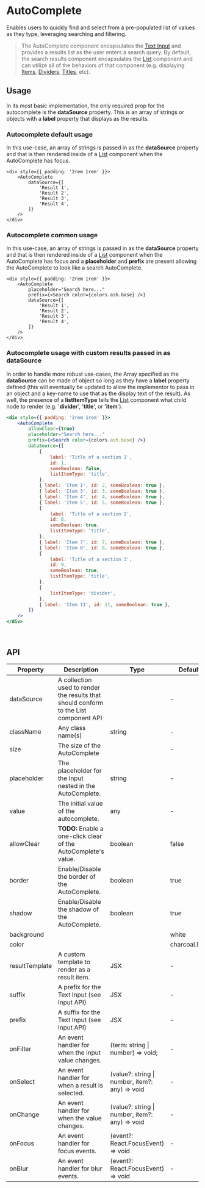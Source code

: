
# AutoComplete

Enables users to quickly find and select from a pre-populated list of values as they type, leveraging searching and filtering.

> The AutoComplete component encapsulates the [Text Input](/components/input) and provides a results list as the user
enters a search query. By default, the search results component encapsulates the [List](/components/list) component and
can utilize all of the behaviors of that component (e.g. displaying [Items](/components/list),
[Dividers](/components/list), [Titles](/components/list), etc).

## Usage

In its most basic implementation, the only required prop for the autocomplete is the **dataSource** property. This is an
array of strings or objects with a **label** property that displays as the results.

### Autocomplete default usage

In this use-case, an array of strings is passed in as the **dataSource** property and that is then rendered inside of a
[List](/components/list) component when the AutoComplete has focus.

```tsx live
<div style={{ padding: '2rem 1rem' }}>
    <AutoComplete
        dataSource={[
            'Result 1',
            'Result 2',
            'Result 3',
            'Result 4',
        ]}
    />
</div>
```

### Autocomplete common usage

In this use-case, an array of strings is passed in as the **dataSource** property and that is then rendered inside of a
[List](/components/list) component when the AutoComplete has focus and a **placeholder** and **prefix** are present allowing the
AutoComplete to look like a search AutoComplete.

```tsx live
<div style={{ padding: '2rem 1rem' }}>
    <AutoComplete
        placeholder="Search here..."
        prefix={<Search color={colors.ash.base} />}
        dataSource={[
            'Result 1',
            'Result 2',
            'Result 3',
            'Result 4',
        ]}
    />
</div>
```

### Autocomplete usage with custom results passed in as dataSource

In order to handle more robust use-cases, the Array specified as the **dataSource** can be made of object so long as
they have a **label** property defined (this will eventually be updated to allow the implementor to pass in an object and
a key-name to use that as the display text of the result). As well, the presence of a **listItemType** tells the
[List](/components/list) component what child node to render (e.g. '**divider**', '**title**', or '**item**').

```jsx live
<div style={{ padding: '2rem 1rem' }}>
    <AutoComplete
        allowClear={true}
        placeholder="Search here..."
        prefix={<Search color={colors.ash.base} />}
        dataSource={[
            {
                label: 'Title of a section 1',
                id: 1,
                someBoolean: false,
                listItemType: 'title',
            },
            { label: 'Item 1', id: 2, someBoolean: true },
            { label: 'Item 3', id: 3, someBoolean: true },
            { label: 'Item 4', id: 4, someBoolean: true },
            { label: 'Item 5', id: 5, someBoolean: true },
            {
                label: 'Title of a section 2',
                id: 6,
                someBoolean: true,
                listItemType: 'title',
            },
            { label: 'Item 7', id: 7, someBoolean: true },
            { label: 'Item 8', id: 8, someBoolean: true },
            {
                label: 'Title of a section 3',
                id: 9,
                someBoolean: true,
                listItemType: 'title',
            },
            {
                listItemType: 'divider',
            },
            { label: 'Item 11', id: 11, someBoolean: true },
        ]}
    />
</div>
```

<br />

## API

<table>
    <thead>
        <tr>
            <th>Property</th>
            <th>Description</th>
            <th>Type</th>
            <th>Default</th>
        </tr>
    </thead>
    <tbody>
        <tr>
            <td>dataSource</td>
            <td>A collection used to render the results that should conform to the List component API</td>
            <td>
                <FormatTypes
                    types={['Array&lt;string&gt;', 'Array&lt;&#123; name: string; &#125;&gt;']}
                    noInterpret
                />
            </td>
            <td>-</td>
        </tr>
        <tr>
            <td>className</td>
            <td>Any class name(s)</td>
            <td>string</td>
            <td>-</td>
        </tr>
        <tr>
            <td>size</td>
            <td>The size of the AutoComplete</td>
            <td><FormatTypes types={['sm', 'md', 'lg']} /></td>
            <td>-</td>
        </tr>
        <tr>
            <td>placeholder</td>
            <td>The placeholder for the Input nested in the AutoComplete.</td>
            <td>string</td>
            <td>-</td>
        </tr>
        <tr>
            <td>value</td>
            <td>The initial value of the autocomplete.</td>
            <td>any</td>
            <td>-</td>
        </tr>
        <tr>
            <td>allowClear</td>
            <td><strong>TODO:</strong> Enable a one-click clear of the AutoComplete's value.</td>
            <td>boolean</td>
            <td>false</td>
        </tr>
        <tr>
            <td>border</td>
            <td>Enable/Disable the border of the AutoComplete.</td>
            <td>boolean</td>
            <td>true</td>
        </tr>
        <tr>
        	<td>shadow</td>
        	<td>Enable/Disable the shadow of the AutoComplete.</td>
        	<td>boolean</td>
        	<td>true</td>
        </tr>
        <tr>
        	<td>background</td>
        	<td><ColorBlurb label="AutoComplete" /></td>
        	<td><FormatTypes types={['string', 'rgb', 'rgba']} noInterpret /></td>
        	<td>white</td>
        </tr>
        <tr>
        	<td>color</td>
        	<td><ColorBlurb defaultTheme label="AutoComplete" /></td>
        	<td><FormatTypes types={['string', 'rgb', 'rgba']} noInterpret /></td>
        	<td><Link to="/theme">charcoal.light</Link></td>
        </tr>
        <tr>
        	<td>resultTemplate</td>
        	<td>A custom template to render as a result item.</td>
        	<td>JSX</td>
        	<td>-</td>
        </tr>
        <tr>
        	<td>suffix</td>
        	<td>A prefix for the Text Input (see Input API)</td>
        	<td>JSX</td>
        	<td>-</td>
        </tr>
        <tr>
        	<td>prefix</td>
        	<td>A suffix for the Text Input (see Input API)</td>
        	<td>JSX</td>
        	<td>-</td>
        </tr>
        <tr>
            <td>onFilter</td>
            <td>An event handler for when the input value changes.</td>
            <td>(term: string | number) => void;</td>
            <td>-</td>
        </tr>
        <tr>
            <td>onSelect</td>
            <td>An event handler for when a result is selected.</td>
            <td>(value?: string | number, item?: any) => void</td>
            <td>-</td>
        </tr>
        <tr>
            <td>onChange</td>
            <td>An event handler for when the value changes.</td>
            <td>(value?: string | number, item?: any) => void</td>
            <td>-</td>
        </tr>
        <tr>
            <td>onFocus</td>
            <td>An event handler for focus events.</td>
            <td>(event?: React.FocusEvent) => void</td>
            <td>-</td>
        </tr>
        <tr>
            <td>onBlur</td>
            <td>An event handler for blur events.</td>
            <td>(event?: React.FocusEvent) => void</td>
            <td>-</td>
        </tr>
    </tbody>
</table>

<br /><br />